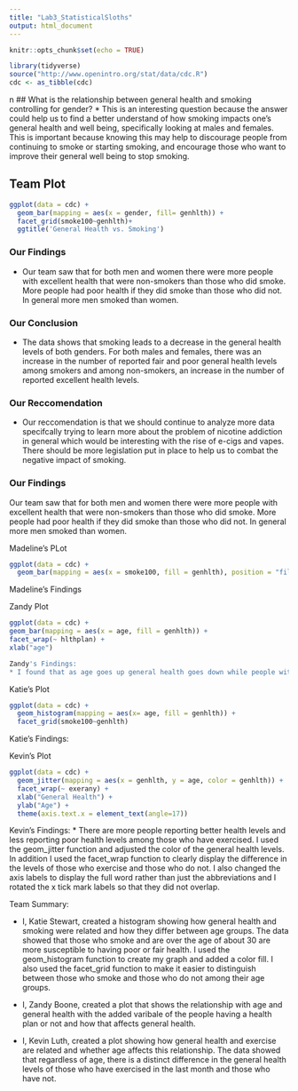 ```yaml
---
title: "Lab3_StatisticalSloths"
output: html_document
---
```


```r
knitr::opts_chunk$set(echo = TRUE)
```
```r
library(tidyverse)
source("http://www.openintro.org/stat/data/cdc.R")
cdc <- as_tibble(cdc)
```

n
## What is the relationship between general health and smoking controlling for gender? 
* This is an interesting question because the answer could help us to find a better understand of how smoking impacts one's general health and well being, specifically looking at males and females. This is important because knowing this may help to discourage people from continuing to smoke or starting smoking, and encourage those who want to improve their general well being to stop smoking. 

## Team Plot 

```r
ggplot(data = cdc) +
  geom_bar(mapping = aes(x = gender, fill= genhlth)) +
  facet_grid(smoke100~genhlth)+
  ggtitle('General Health vs. Smoking')
```

### Our Findings

* Our team saw that for both men and women there were more people with excellent health that were non-smokers than those who did smoke. More people had poor health if they did smoke than those who did not. In general more men smoked than women.

### Our Conclusion

* The data shows that smoking leads to a decrease in the general health levels of both genders. For both males and females, there was an increase in the number of reported fair and poor general health levels among smokers and among non-smokers, an increase in the number of reported excellent health levels. 

### Our Reccomendation 

* Our reccomendation is that we should continue to analyze more data specifcally trying to learn more about the problem of nicotine addiction in general which would be interesting with the rise of e-cigs and vapes. There should be more legislation put in place to help us to combat the negative impact of smoking.

### Our Findings

Our team saw that for both men and women there were more people with excellent health that were non-smokers than those who did smoke. More people had poor health if they did smoke than those who did not. In general more men smoked than women.


Madeline's PLot

```r
ggplot(data = cdc) + 
  geom_bar(mapping = aes(x = smoke100, fill = genhlth), position = "fill")
```

Madeline's Findings



Zandy Plot 
```r
ggplot(data = cdc) +
geom_bar(mapping = aes(x = age, fill = genhlth)) +
facet_wrap(~ hlthplan) +
xlab("age")

Zandy's Findings:
* I found that as age goes up general health goes down while people with a healthplan overall, have better health than people who don't have a health plan. This plot confirms that as you get older, your health deteriorates and that people with a healthplan have better health overall than people without a health plan.
```

Katie's Plot 
```r
ggplot(data = cdc) +
  geom_histogram(mapping = aes(x= age, fill = genhlth)) +
  facet_grid(smoke100~genhlth)
```
Katie's Findings:

Kevin's Plot 
```r
ggplot(data = cdc) + 
  geom_jitter(mapping = aes(x = genhlth, y = age, color = genhlth)) + 
  facet_wrap(~ exerany) + 
  xlab("General Health") + 
  ylab("Age") + 
  theme(axis.text.x = element_text(angle=17))
```
Kevin's Findings: 
* There are more people reporting better health levels and less reporting poor health levels among those who have exercised. I used the geom_jitter function and adjusted the color of the general health levels. In addition I used the facet_wrap function to clearly display the difference in the levels of those who exercise and those who do not. I also changed the axis labels to display the full word rather than just the abbreviations and I rotated the x tick mark labels so that they did not overlap.

Team Summary:

* I, Katie Stewart, created a histogram showing how general health and smoking were related and how they differ between age groups. The data showed that those who smoke and are over the age of about 30 are more susceptible to having poor or fair health. I used the geom_histogram function to create my graph and added a color fill. I also used the facet_grid function to make it easier to distinguish between those who smoke and those who do not among their age groups. 

* I, Zandy Boone, created a plot that shows the relationship with age and general health with the added varibale of the people having a health plan or not and how that affects general health.

* I, Kevin Luth, created a plot showing how general health and exercise are related and whether age affects this relationship. The data showed that regardless of age, there is a distinct difference in the general health levels of those who have exercised in the last month and those who have not.

